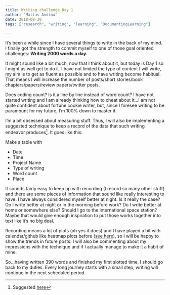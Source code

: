 ```yaml
---
title: Writing challenge Day 1
author: "Matias Andina"
date: 2018-08-30
tags: ["research", "writing", "learning", "DocumentingLearning"]

---
```


It's been a while since I have several things to write in the back of my mind. I finally got the strength to commit myself to one of those goal oriented challenges: **Writing 2000 words a day.**  

It might sound like a bit much, now that I think about it, but today is Day 1 so I might as well get to do it. I have not limited the type of content I will write, my aim is to get as fluent as possible and to have writing become habitual. That means I will increase the number of posts/short stories/book chapters/papers/review papers/twitter posts.

Does coding count? Is it a line by line instead of word count? I have not started writing and I am already thinking how to cheat about it...I am not quite confident about fortune cookie writer, but, since I foresee writing to be paramount for my future, I'm 100% down to master it.  

I'm a bit obsessed about measuring stuff. Thus, I will also be implementing a suggested technique to keep a record of the data that such writing endeavor produces[^suggested]. It goes like this:

Make a table with

* Date
* Time
* Project Name
* Type of writing
* Word count
* Place

It sounds fairly easy to keep up with recording (I record so many other stuff) and there are some pieces of information that sound like really interesting to have. I have always considered myself better at night. Is it really the case? Do I write better at night or in the morning before work? Do I write better at home or somewhere else? Should I go to the international space station? Maybe that would give enough inspiration to put those works together into text like it's no big deal.  

Recording means a lot of plots (oh yes it does) and I have played a bit with calendar/github like heatmap plots before ([see here](../2018-05-27-github-style-calendar-heatmap/index.qmd)), so I will be happy to show the trends in future posts. I will also be commenting about my impressions with the technique and if I actually manage to make it a habit of mine.  

So...having written 390 words and finished my first slotted time, I should go back to my duties. Every long journey starts with a small step, writing will continue in the next scheduled period.



[^suggested]: Suggested [here](https://www.goodreads.com/book/show/18478318-writing-habit-mastery---how-to-write-2-000-words-a-day-and-forever-cure)
